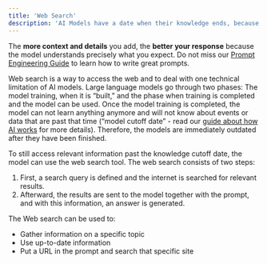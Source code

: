 ```yaml
---
title: 'Web Search'
description: 'AI Models have a date when their knowledge ends, because they can not learn over time or save information. To access information from after that period (or simply include web results), you can use the web search tool.'
---
```


<Tip>The **more context and details** you add, the **better your response** because the model understands precisely what you expect. Do not miss our [Prompt Engineering Guide](/resources/prompt-elements) to learn how to write great prompts.</Tip>

Web search is a way to access the web and to deal with one technical limitation of AI models. Large language models go through two phases: The model training, when it is “built,” and the phase when training is completed and the model can be used. Once the model training is completed, the model can not learn anything anymore and will not know about events or data that are past that time (“model cutoff date” - read our [guide about how AI works](/resources/basics) for more details). Therefore, the models are immediately outdated after they have been finished.

To still access relevant information past the knowledge cutoff date, the model can use the web search tool. The web search consists of two steps:

1. First, a search query is defined and the internet is searched for relevant results.
2. Afterward, the results are sent to the model together with the prompt, and with this information, an answer is generated.

The Web search can be used to:
- Gather information on a specific topic
- Use up-to-date information
- Put a URL in the prompt and search that specific site
